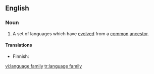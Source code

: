 ==English==
{{wikipedia}}

===Noun===
{{en-noun|language families|sg=[[language]] [[family]]}}

#{{linguistics}} A set of languages which have [[evolved]] from a [[common]] [[ancestor]].

====Translations====
{{trans-top|set of languages}}
*Finnish: {{t+|fi|kielikunta}}
{{trans-mid}}
{{trans-bottom}}

[[vi:language family]]
[[tr:language family]]